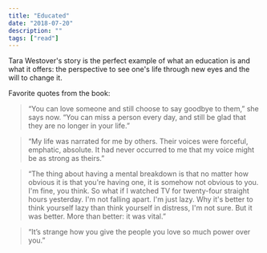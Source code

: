 ```yaml
---
title: "Educated"
date: "2018-07-20"
description: ""
tags: ["read"]
---
```


Tara Westover's story is the perfect example of what an education is and what it offers: the perspective to see one's life through new eyes and the will to change it.

Favorite quotes from the book:

> “You can love someone and still choose to say goodbye to them,” she says now. “You can miss a person every day, and still be glad that they are no longer in your life.”

> “My life was narrated for me by others. Their voices were forceful, emphatic, absolute. It had never occurred to me that my voice might be as strong as theirs.”

> “The thing about having a mental breakdown is that no matter how obvious it is that you're having one, it is somehow not obvious to you. I'm fine, you think. So what if I watched TV for twenty-four straight hours yesterday. I'm not falling apart. I'm just lazy. Why it's better to think yourself lazy than think yourself in distress, I'm not sure. But it was better. More than better: it was vital.”

> “It’s strange how you give the people you love so much power over you.”
